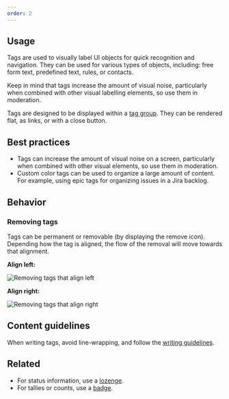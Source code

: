 ```yaml
---
order: 2
---
```


## Usage

Tags are used to visually label UI objects for quick recognition and navigation. They can be used for various types of objects, including: free form text, predefined text, rules, or contacts.

Keep in mind that tags increase the amount of visual noise, particularly when combined with other visual labelling elements, so use them in moderation.

<!-- todo: remove link to AK after we migrate Tag Group to c11n -->

Tags are designed to be displayed within a [tag group](https://atlaskit.atlassian.com/packages/design-system/tag-group). They can be rendered flat, as links, or with a close button.

## Best practices

- Tags can increase the amount of visual noise on a screen, particularly when combined with other visual elements, so use them in moderation.
- Custom color tags can be used to organize a large amount of content. For example, using epic tags for organizing issues in a Jira backlog.

## Behavior

### Removing tags

Tags can be permanent or removable (by displaying the remove icon). Depending how the tag is aligned, the flow of the removal will move towards that alignment.

**Align left:**

![Removing tags that align left](images/removing-tags-left-to-right.png)

**Align right:**

![Removing tags that align right](images/removing-tags-right-to-left.png)

## Content guidelines

When writing tags, avoid line-wrapping, and follow the [writing guidelines](/content/writing-style).

## Related

- For status information, use a [lozenge](/components/lozenge).
- For tallies or counts, use a [badge](/components/badge).
